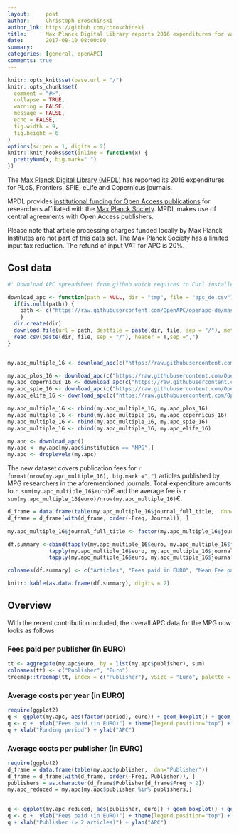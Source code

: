 ```yaml
---
layout:     post
author:     Christoph Broschinski
author_lnk: https://github.com/cbroschinski
title:      Max Planck Digital Library reports 2016 expenditures for various publishers
date:       2017-08-10 08:00:00
summary:    
categories: [general, openAPC]
comments: true
---
```



```r
knitr::opts_knit$set(base.url = "/")
knitr::opts_chunk$set(
  comment = "#>",
  collapse = TRUE,
  warning = FALSE, 
  message = FALSE,
  echo = FALSE,
  fig.width = 9,
  fig.height = 6
)
options(scipen = 1, digits = 2)
knitr::knit_hooks$set(inline = function(x) {
  prettyNum(x, big.mark=" ")
})
```

The [Max Planck Digital Library (MPDL)](https://www.mpdl.mpg.de/en/) has reported its 2016 expenditures for PLoS, Frontiers, SPIE, eLife and Copernicus journals.

MPDL provides [institutional funding for Open Access publications](https://www.mpdl.mpg.de/en/?id=50:open-access-publishing&catid=17:open-access) for researchers affiliated with the [Max Planck Society](http://www.mpg.de/en). MPDL makes use of central agreements with Open Access publishers.

Please note that article processing charges funded locally by Max Planck Institutes are not part of this data set. The Max Planck Society has a limited input tax reduction. The refund of input VAT for APC is 20%.

## Cost data

```r
#' Download APC spreadsheet from github which requires to Curl installed

download_apc <- function(path = NULL, dir = "tmp", file = "apc_de.csv"){
  if(is.null(path)) {
    path <- c("https://raw.githubusercontent.com/OpenAPC/openapc-de/master/data/apc_de.csv")
    } 
  dir.create(dir) 
  download.file(url = path, destfile = paste(dir, file, sep = "/"), method = "curl")
  read.csv(paste(dir, file, sep = "/"), header = T,sep =",")
}


my.apc_multiple_16 <- download_apc(c("https://raw.githubusercontent.com/OpenAPC/openapc-de/master/data/mpg/openapc_mpg_frontiers_2016_enriched.csv"))

my.apc_plos_16 <- download_apc(c("https://raw.githubusercontent.com/OpenAPC/openapc-de/master/data/mpg/openapc_mpg_plos_2016_enriched.csv"))
my.apc_copernicus_16 <- download_apc(c("https://raw.githubusercontent.com/OpenAPC/openapc-de/master/data/mpg/openapc_mpg_copernicus_201701-06_enriched.csv"))
my.apc_spie_16 <- download_apc(c("https://raw.githubusercontent.com/OpenAPC/openapc-de/master/data/mpg/openapc_mpg_spie_2016_enriched.csv"))
my.apc_elife_16 <- download_apc(c("https://raw.githubusercontent.com/OpenAPC/openapc-de/master/data/mpg/openapc_mpg_elife_2017_20170712_enriched.csv"))

my.apc_multiple_16 <- rbind(my.apc_multiple_16, my.apc_plos_16)
my.apc_multiple_16 <- rbind(my.apc_multiple_16, my.apc_copernicus_16)
my.apc_multiple_16 <- rbind(my.apc_multiple_16, my.apc_spie_16)
my.apc_multiple_16 <- rbind(my.apc_multiple_16, my.apc_elife_16)

my.apc <- download_apc()
my.apc <- my.apc[my.apc$institution == "MPG",]
my.apc <- droplevels(my.apc)
```

The new dataset covers publication fees for `r format(nrow(my.apc_multiple_16), big.mark =",")` articles published by MPG researchers in the aforementioned journals. Total expenditure amounts to `r sum(my.apc_multiple_16$euro)`€ and the average fee is `r sum(my.apc_multiple_16$euro)/nrow(my.apc_multiple_16)`€.

```r
d_frame = data.frame(table(my.apc_multiple_16$journal_full_title,  dnn="Journal"))                 
d_frame = d_frame[with(d_frame, order(-Freq, Journal)), ]                                           
                                    
my.apc_multiple_16$journal_full_title <- factor(my.apc_multiple_16$journal_full_title, levels =  d_frame$Journal)

df.summary <-cbind(tapply(my.apc_multiple_16$euro, my.apc_multiple_16$journal_full_title, length),
             tapply(my.apc_multiple_16$euro, my.apc_multiple_16$journal_full_title, sum),
             tapply(my.apc_multiple_16$euro, my.apc_multiple_16$journal_full_title, mean))

colnames(df.summary) <- c("Articles", "Fees paid in EURO", "Mean Fee paid")

knitr::kable(as.data.frame(df.summary), digits = 2)
```

## Overview

With the recent contribution included, the overall APC data for the MPG now looks as follows:

### Fees paid per publisher (in EURO)

```r
tt <- aggregate(my.apc$euro, by = list(my.apc$publisher), sum)
colnames(tt) <- c("Publisher", "Euro")
treemap::treemap(tt, index = c("Publisher"), vSize = "Euro", palette = "Paired")
```

###  Average costs per year (in EURO)

```r
require(ggplot2)
q <- ggplot(my.apc, aes(factor(period), euro)) + geom_boxplot() + geom_point()
q <- q +  ylab("Fees paid (in EURO)") + theme(legend.position="top") + theme_bw(base_size = 18)
q + xlab("Funding period") + ylab("APC")
```

###  Average costs per publisher (in EURO)

```r
require(ggplot2)
d_frame = data.frame(table(my.apc$publisher,  dnn="Publisher"))                 
d_frame = d_frame[with(d_frame, order(-Freq, Publisher)), ]
publishers = as.character(d_frame$Publisher[d_frame$Freq > 2])
my.apc_reduced = my.apc[my.apc$publisher %in% publishers,]

  
q <- ggplot(my.apc_reduced, aes(publisher, euro)) + geom_boxplot() + geom_point()
q <- q +  ylab("Fees paid (in EURO)") + theme(legend.position="top") + theme_bw(base_size = 18) + coord_flip()
q + xlab("Publisher (> 2 articles)") + ylab("APC")
```
